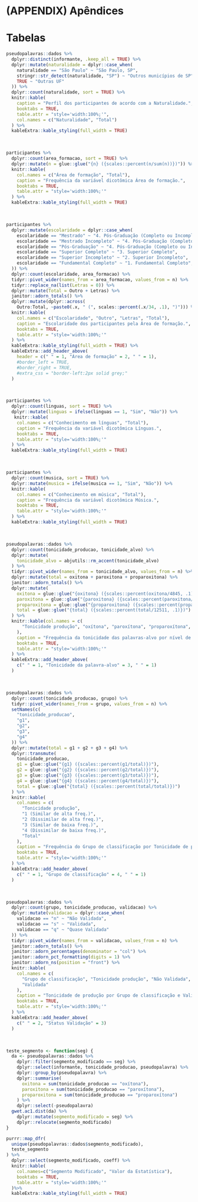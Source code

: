 # (APPENDIX) Apêndices {-} 
# Tabelas {#tabelas}

```r
pseudopalavras::dados %>% 
  dplyr::distinct(informante, .keep_all = TRUE) %>% 
  dplyr::mutate(naturalidade = dplyr::case_when(
    naturalidade == "São Paulo" ~ "São Paulo, SP",
    stringr::str_detect(naturalidade, "SP") ~ "Outros municípios de SP",
    TRUE ~ "Outras UF"
  )) %>% 
  dplyr::count(naturalidade, sort = TRUE) %>% 
  knitr::kable(
    caption = "Perfil dos participantes de acordo com a Naturalidade.",
    booktabs = TRUE,
    table.attr = "style='width:100%;'",
    col.names = c("Naturalidade", "Total")
  ) %>% 
  kableExtra::kable_styling(full_width = TRUE)
```
<br>
```r
participantes %>% 
  dplyr::count(area_formacao, sort = TRUE) %>% 
  dplyr::mutate(n = glue::glue("{n} ({scales::percent(n/sum(n))})")) %>% 
  knitr::kable(
    col.names = c("Área de formação", "Total"),
    caption = "Frequência da variável dicotômica Área de formação.",
    booktabs = TRUE,
    table.attr = "style='width:100%;'"
  ) %>% 
  kableExtra::kable_styling(full_width = TRUE)
```
<br>
```r
participantes %>%
  dplyr::mutate(escolaridade = dplyr::case_when(
    escolaridade == "Mestrado" ~ "4. Pós-Graduação (Completo ou Incompleto)",
    escolaridade == "Mestrado Incompleto" ~ "4. Pós-Graduação (Completo ou Incompleto)",
    escolaridade == "Pós-Graduação" ~ "4. Pós-Graduação (Completo ou Incompleto)",
    escolaridade == "Superior Completo" ~ "3. Superior Completo",
    escolaridade == "Superior Incompleto" ~ "2. Superior Incompleto",
    escolaridade == "Fundamental Completo" ~ "1. Fundamental Completo",
  )) %>%
  dplyr::count(escolaridade, area_formacao) %>%
  tidyr::pivot_wider(names_from = area_formacao, values_from = n) %>%
  tidyr::replace_na(list(Letras = 0)) %>%
  dplyr::mutate(Total = Outro + Letras) %>%
  janitor::adorn_totals() %>%
  dplyr::mutate(dplyr::across(
    Outro:Total, ~paste0(.x, " (", scales::percent(.x/34, .1), ")"))) %>% 
  knitr::kable(
    col.names = c("Escolaridade", "Outro", "Letras", "Total"),
    caption = "Escolaridade dos participantes pela Área de formação.",
    booktabs = TRUE,
    table.attr = "style='width:100%;'"
  ) %>% 
  kableExtra::kable_styling(full_width = TRUE) %>% 
  kableExtra::add_header_above(
    header = c(" " = 1, "Área de formação" = 2, " " = 1), 
    #border_left = TRUE,
    #border_right = TRUE,
    #extra_css = "border-left:2px solid grey;"
  )

```
<br>
```r
participantes %>% 
  dplyr::count(linguas, sort = TRUE) %>% 
  dplyr::mutate(linguas = ifelse(linguas == 1, "Sim", "Não")) %>% 
   knitr::kable(
    col.names = c("Conhecimento em línguas", "Total"),
    caption = "Frequência da variável dicotômica Línguas.",
    booktabs = TRUE,
    table.attr = "style='width:100%;'"
  ) %>% 
  kableExtra::kable_styling(full_width = TRUE)
```
<br>
```r
participantes %>% 
  dplyr::count(musica, sort = TRUE) %>% 
  dplyr::mutate(musica = ifelse(musica == 1, "Sim", "Não")) %>% 
  knitr::kable(
    col.names = c("Conhecimento em música", "Total"),
    caption = "Frequência da variável dicotômica Música.",
    booktabs = TRUE,
    table.attr = "style='width:100%;'"
  ) %>% 
  kableExtra::kable_styling(full_width = TRUE)
```

<br>
```r
pseudopalavras::dados %>%
  dplyr::count(tonicidade_producao, tonicidade_alvo) %>% 
  dplyr::mutate(
    tonicidade_alvo = abjutils::rm_accent(tonicidade_alvo)
  ) %>% 
  tidyr::pivot_wider(names_from = tonicidade_alvo, values_from = n) %>% 
  dplyr::mutate(total = oxitona + paroxitona + proparoxitona) %>% 
  janitor::adorn_totals() %>% 
  dplyr::mutate(
    oxitona = glue::glue("{oxitona} ({scales::percent(oxitona/4845, .1)})"),
    paroxitona = glue::glue("{paroxitona} ({scales::percent(paroxitona/4835, .1)})"),
    proparoxitona = glue::glue("{proparoxitona} ({scales::percent(proparoxitona/2831, .1)})"),
    total = glue::glue("{total} ({scales::percent(total/12511, .1)})")
  ) %>% 
  knitr::kable(col.names = c(
      "Tonicidade produção", "oxítona", "paroxítona", "proparoxítona", "Total"
    ),
    caption = "Frequência da tonicidade das palavras-alvo por nível de tonicidade de produção",
    booktabs = TRUE,
    table.attr = "style='width:100%;'"
  ) %>% 
  kableExtra::add_header_above(
    c(" " = 1, "Tonicidade da palavra-alvo" = 3, " " = 1)
  )
```
<br>

```r
pseudopalavras::dados %>% 
  dplyr::count(tonicidade_producao, grupo) %>% 
  tidyr::pivot_wider(names_from = grupo, values_from = n) %>%
  setNames(c(
    "tonicidade_producao", 
    "g1",
    "g2",
    "g3",
    "g4"
  )) %>% 
  dplyr::mutate(total = g1 + g2 + g3 + g4) %>% 
  dplyr::transmute(
    tonicidade_producao,
    g1 = glue::glue("{g1} ({scales::percent(g1/total)})"),
    g2 = glue::glue("{g2} ({scales::percent(g2/total)})"),
    g3 = glue::glue("{g3} ({scales::percent(g3/total)})"),
    g4 = glue::glue("{g4} ({scales::percent(g4/total)})"),
    total = glue::glue("{total} ({scales::percent(total/total)})")
  ) %>% 
  knitr::kable(
    col.names = c(
      "Tonicidade produção", 
      "1 (Similar de alta freq.)",
      "2 (Dissimilar de alta freq.)",
      "3 (Similar de baixa freq.)",
      "4 (Dissimilar de baixa freq.)",
      "Total"
    ),
    caption = "Frequência do Grupo de classificação por Tonicidade de produção (da pseudopalavra).",
    booktabs = TRUE,
    table.attr = "style='width:100%;'"
  ) %>% 
  kableExtra::add_header_above(
    c(" " = 1, "Grupo de classificação" = 4, " " = 1)
  )
```
<br>

```r
pseudopalavras::dados %>% 
  dplyr::count(grupo, tonicidade_producao, validacao) %>% 
  dplyr::mutate(validacao = dplyr::case_when(
    validacao == "n" ~ "Não Validada",
    validacao == "s" ~ "Validada",
    validacao == "q" ~ "Quase Validada"
  )) %>% 
  tidyr::pivot_wider(names_from = validacao, values_from = n) %>% 
  janitor::adorn_totals() %>% 
  janitor::adorn_percentages(denominator = "col") %>% 
  janitor::adorn_pct_formatting(digits = 1) %>% 
  janitor::adorn_ns(position = "front") %>% 
  knitr::kable(
    col.names = c(
      "Grupo de classificação", "Tonicidade produção", "Não Validada", "Quase Validada", 
      "Validada"
    ),
    caption = "Tonicidade de produção por Grupo de classificação e Validação.",
    booktabs = TRUE,
    table.attr = "style='width:100%;'"
  ) %>% 
  kableExtra::add_header_above(
    c(" " = 2, "Status Validação" = 3)
  )
```
<br>

```r
teste_segmento <- function(seg) {
  da <- pseudopalavras::dados %>%
    dplyr::filter(segmento_modificado == seg) %>%
    dplyr::select(informante, tonicidade_producao, pseudopalavra) %>%
    dplyr::group_by(pseudopalavra) %>%
    dplyr::summarise(
      oxitona = sum(tonicidade_producao == "oxítona"),
      paroxitona = sum(tonicidade_producao == "paroxítona"),
      proparoxitona = sum(tonicidade_producao == "proparoxítona")
    ) %>%
    dplyr::select(-pseudopalavra)
  gwet.ac1.dist(da) %>%
    dplyr::mutate(segmento_modificado = seg) %>%
    dplyr::relocate(segmento_modificado)
}

purrr::map_dfr(
  unique(pseudopalavras::dados$segmento_modificado), 
  teste_segmento
) %>%
  dplyr::select(segmento_modificado, coeff) %>%
  knitr::kable(
    col.names=c("Segmento Modificado", "Valor da Estatística"), 
    booktabs = TRUE,
    table.attr = "style='width:100%;'"
  )%>%
  kableExtra::kable_styling(full_width = TRUE)

```


\newpage



